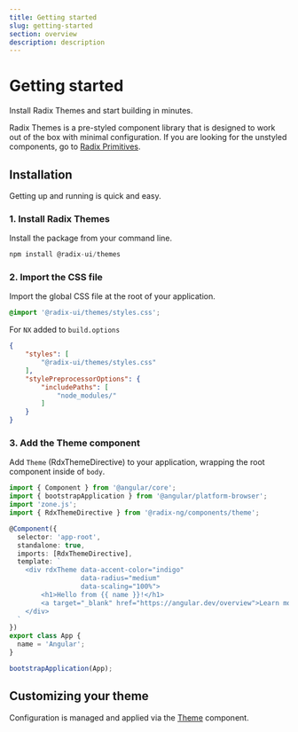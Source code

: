 ```yaml
---
title: Getting started
slug: getting-started
section: overview
description: description
---
```


# Getting started

<Description>Install Radix Themes and start building in minutes.</Description>

Radix Themes is a pre-styled component library that is designed to work out of the box with minimal configuration.
If you are looking for the unstyled components, go to [Radix Primitives](/primitives/overview/introduction).

## Installation

Getting up and running is quick and easy.

### 1. Install Radix Themes

Install the package from your command line.
```typescript
npm install @radix-ui/themes
```

### 2. Import the CSS file

Import the global CSS file at the root of your application.

```css
@import '@radix-ui/themes/styles.css';
```

For `NX` added to `build.options`
```json
{
    "styles": [
        "@radix-ui/themes/styles.css"
    ],
    "stylePreprocessorOptions": {
        "includePaths": [
            "node_modules/"
        ]
    }
}
```


### 3. Add the Theme component

Add `Theme` (RdxThemeDirective) to your application, wrapping the root component inside of `body`.

```typescript {4, 9, 11-13, 16}
import { Component } from '@angular/core';
import { bootstrapApplication } from '@angular/platform-browser';
import 'zone.js';
import { RdxThemeDirective } from '@radix-ng/components/theme';

@Component({
  selector: 'app-root',
  standalone: true,
  imports: [RdxThemeDirective],
  template: `
    <div rdxTheme data-accent-color="indigo"
                  data-radius="medium"
                  data-scaling="100%">
        <h1>Hello from {{ name }}!</h1>
        <a target="_blank" href="https://angular.dev/overview">Learn more about Angular</a>
    </div>
  `
})
export class App {
  name = 'Angular';
}

bootstrapApplication(App);
```

## Customizing your theme

Configuration is managed and applied via the [Theme]() component.
